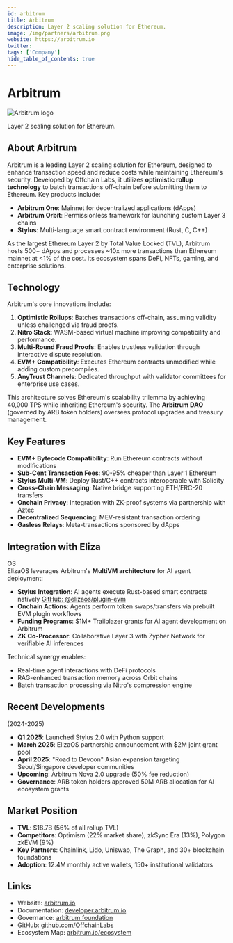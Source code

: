 ---
id: arbitrum
title: Arbitrum
description: Layer 2 scaling solution for Ethereum.
image: /img/partners/arbitrum.png
website: https://arbitrum.io
twitter:
tags: ['Company']
hide_table_of_contents: true
---

# Arbitrum

<div className="partner-logo">
  <img src="/img/partners/arbitrum.png" alt="Arbitrum logo" />
</div>

Layer 2 scaling solution for Ethereum.

## About Arbitrum

Arbitrum is a leading Layer 2 scaling solution for Ethereum, designed to enhance transaction speed and reduce costs while maintaining Ethereum's security. Developed by Offchain Labs, it utilizes **optimistic rollup technology** to batch transactions off-chain before submitting them to Ethereum. Key products include:

- **Arbitrum One**: Mainnet for decentralized applications (dApps)
- **Arbitrum Orbit**: Permissionless framework for launching custom Layer 3 chains
- **Stylus**: Multi-language smart contract environment (Rust, C, C++)

As the largest Ethereum Layer 2 by Total Value Locked (TVL), Arbitrum hosts 500+ dApps and processes ~10x more transactions than Ethereum mainnet at &lt;1% of the cost. Its ecosystem spans DeFi, NFTs, gaming, and enterprise solutions.

## Technology

Arbitrum's core innovations include:

1. **Optimistic Rollups**: Batches transactions off-chain, assuming validity unless challenged via fraud proofs.
2. **Nitro Stack**: WASM-based virtual machine improving compatibility and performance.
3. **Multi-Round Fraud Proofs**: Enables trustless validation through interactive dispute resolution.
4. **EVM+ Compatibility**: Executes Ethereum contracts unmodified while adding custom precompiles.
5. **AnyTrust Channels**: Dedicated throughput with validator committees for enterprise use cases.

This architecture solves Ethereum's scalability trilemma by achieving 40,000 TPS while inheriting Ethereum's security. The **Arbitrum DAO** (governed by ARB token holders) oversees protocol upgrades and treasury management.

## Key Features

- **EVM+ Bytecode Compatibility**: Run Ethereum contracts without modifications
- **Sub-Cent Transaction Fees**: 90-95% cheaper than Layer 1 Ethereum
- **Stylus Multi-VM**: Deploy Rust/C++ contracts interoperable with Solidity
- **Cross-Chain Messaging**: Native bridge supporting ETH/ERC-20 transfers
- **Onchain Privacy**: Integration with ZK-proof systems via partnership with Aztec
- **Decentralized Sequencing**: MEV-resistant transaction ordering
- **Gasless Relays**: Meta-transactions sponsored by dApps

## Integration with Eliza

OS  
ElizaOS leverages Arbitrum's **MultiVM architecture** for AI agent deployment:

- **Stylus Integration**: AI agents execute Rust-based smart contracts natively [GitHub: @elizaos/plugin-evm](https://github.com/elizaos-plugins)
- **Onchain Actions**: Agents perform token swaps/transfers via prebuilt EVM plugin workflows
- **Funding Programs**: $1M+ Trailblazer grants for AI agent development on Arbitrum
- **ZK Co-Processor**: Collaborative Layer 3 with Zypher Network for verifiable AI inferences

Technical synergy enables:

- Real-time agent interactions with DeFi protocols
- RAG-enhanced transaction memory across Orbit chains
- Batch transaction processing via Nitro's compression engine

## Recent Developments

(2024-2025)

- **Q1 2025**: Launched Stylus 2.0 with Python support
- **March 2025**: ElizaOS partnership announcement with $2M joint grant pool
- **April 2025**: "Road to Devcon" Asian expansion targeting Seoul/Singapore developer communities
- **Upcoming**: Arbitrum Nova 2.0 upgrade (50% fee reduction)
- **Governance**: ARB token holders approved 50M ARB allocation for AI ecosystem grants

## Market Position

- **TVL**: $18.7B (56% of all rollup TVL)
- **Competitors**: Optimism (22% market share), zkSync Era (13%), Polygon zkEVM (9%)
- **Key Partners**: Chainlink, Lido, Uniswap, The Graph, and 30+ blockchain foundations
- **Adoption**: 12.4M monthly active wallets, 150+ institutional validators

## Links

- Website: [arbitrum.io](https://arbitrum.io)
- Documentation: [developer.arbitrum.io](https://developer.arbitrum.io)
- Governance: [arbitrum.foundation](https://arbitrum.foundation)
- GitHub: [github.com/OffchainLabs](https://github.com/OffchainLabs)
- Ecosystem Map: [arbitrum.io/ecosystem](https://arbitrum.io/ecosystem)
